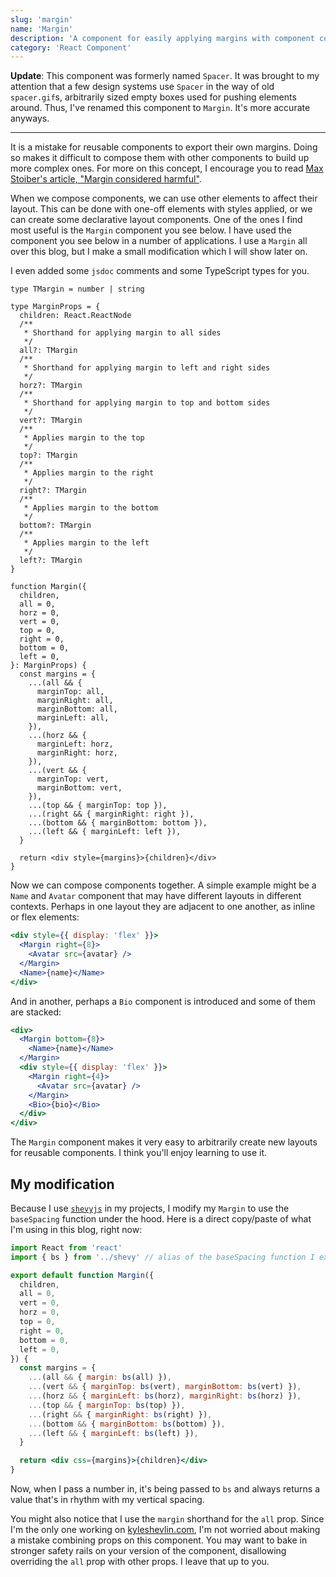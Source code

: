 ```yaml
---
slug: 'margin'
name: 'Margin'
description: 'A component for easily applying margins with component composition'
category: 'React Component'
---
```


**Update**: This component was formerly named `Spacer`. It was brought to my attention that a few design systems use `Spacer` in the way of old `spacer.gif`s, arbitrarily sized empty boxes used for pushing elements around. Thus, I've renamed this component to `Margin`. It's more accurate anyways.

---

It is a mistake for reusable components to export their own margins. Doing so makes it difficult to compose them with other components to build up more complex ones. For more on this concept, I encourage you to read [Max Stoiber's article, "Margin considered harmful"](https://mxstbr.com/thoughts/margin/).

When we compose components, we can use other elements to affect their layout. This can be done with one-off elements with styles applied, or we can create some declarative layout components. One of the ones I find most useful is the `Margin` component you see below. I have used the component you see below in a number of applications. I use a `Margin` all over this blog, but I make a small modification which I will show later on.

I even added some `jsdoc` comments and some TypeScript types for you.

```tsx
type TMargin = number | string

type MarginProps = {
  children: React.ReactNode
  /**
   * Shorthand for applying margin to all sides
   */
  all?: TMargin
  /**
   * Shorthand for applying margin to left and right sides
   */
  horz?: TMargin
  /**
   * Shorthand for applying margin to top and bottom sides
   */
  vert?: TMargin
  /**
   * Applies margin to the top
   */
  top?: TMargin
  /**
   * Applies margin to the right
   */
  right?: TMargin
  /**
   * Applies margin to the bottom
   */
  bottom?: TMargin
  /**
   * Applies margin to the left
   */
  left?: TMargin
}

function Margin({
  children,
  all = 0,
  horz = 0,
  vert = 0,
  top = 0,
  right = 0,
  bottom = 0,
  left = 0,
}: MarginProps) {
  const margins = {
    ...(all && {
      marginTop: all,
      marginRight: all,
      marginBottom: all,
      marginLeft: all,
    }),
    ...(horz && {
      marginLeft: horz,
      marginRight: horz,
    }),
    ...(vert && {
      marginTop: vert,
      marginBottom: vert,
    }),
    ...(top && { marginTop: top }),
    ...(right && { marginRight: right }),
    ...(bottom && { marginBottom: bottom }),
    ...(left && { marginLeft: left }),
  }

  return <div style={margins}>{children}</div>
}
```

Now we can compose components together. A simple example might be a `Name` and `Avatar` component that may have different layouts in different contexts. Perhaps in one layout they are adjacent to one another, as inline or flex elements:

```jsx
<div style={{ display: 'flex' }}>
  <Margin right={8}>
    <Avatar src={avatar} />
  </Margin>
  <Name>{name}</Name>
</div>
```

And in another, perhaps a `Bio` component is introduced and some of them are stacked:

```jsx
<div>
  <Margin bottom={8}>
    <Name>{name}</Name>
  </Margin>
  <div style={{ display: 'flex' }}>
    <Margin right={4}>
      <Avatar src={avatar} />
    </Margin>
    <Bio>{bio}</Bio>
  </div>
</div>
```

The `Margin` component makes it very easy to arbitrarily create new layouts for reusable components. I think you'll enjoy learning to use it.

## My modification

Because I use [`shevyjs`](https://github.com/kyleshevlin/shevyjs) in my projects, I modify my `Margin` to use the `baseSpacing` function under the hood. Here is a direct copy/paste of what I'm using in this blog, right now:

```jsx
import React from 'react'
import { bs } from '../shevy' // alias of the baseSpacing function I export

export default function Margin({
  children,
  all = 0,
  vert = 0,
  horz = 0,
  top = 0,
  right = 0,
  bottom = 0,
  left = 0,
}) {
  const margins = {
    ...(all && { margin: bs(all) }),
    ...(vert && { marginTop: bs(vert), marginBottom: bs(vert) }),
    ...(horz && { marginLeft: bs(horz), marginRight: bs(horz) }),
    ...(top && { marginTop: bs(top) }),
    ...(right && { marginRight: bs(right) }),
    ...(bottom && { marginBottom: bs(bottom) }),
    ...(left && { marginLeft: bs(left) }),
  }

  return <div css={margins}>{children}</div>
}
```

Now, when I pass a number in, it's being passed to `bs` and always returns a value that's in rhythm with my vertical spacing.

You might also notice that I use the `margin` shorthand for the `all` prop. Since I'm the only one working on [kyleshevlin.com](/), I'm not worried about making a mistake combining props on this component. You may want to bake in stronger safety rails on your version of the component, disallowing overriding the `all` prop with other props. I leave that up to you.
